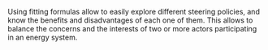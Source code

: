 Using fitting formulas allow to easily explore different steering policies, and know the benefits and disadvantages of each one of them. This allows to balance the concerns and the interests of two or more actors participating in an energy system. 
